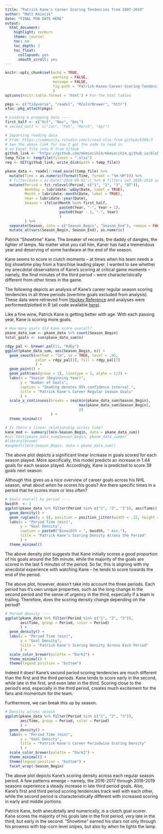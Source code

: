 ```yaml
---
title: "Patrick Kane's Career Scoring Tendencies from 2007-2019"
author: "Matt Kmiecik"
date: "FINAL PUB DATE HERE"
output:
  html_document:
    highlight: zenburn
    theme: journal
    toc: no
    toc_depth: 3
    toc_float:
      collapsed: yes
      smooth_scroll: yes
---
```


```r
knitr::opts_chunk$set(echo = TRUE, 
                      warning = FALSE, 
                      message = FALSE,
                      fig.path = "Patrick-Kanes-Career-Scoring-Tendencies/"
                      )
options(knitr.table.format = 'html') # For the html tables
```

```r
pkgs <- c("tidyverse", "readxl", "RColorBrewer", "httr")
xfun::pkg_attach(pkgs)
```

```r
# Loading & prepping data ----
first_half <- c("Oct", "Nov", "Dec")
# second_half <- c("Jan", "Feb", "March", "Apr")

# Importing reading data
# From: https://community.rstudio.com/t/read-xlsx-from-github/9386/3
# See the above link for how I got the code to read in 
# an Excel file into R from Github
github_link <- "https://github.com/mkmiecik14/mkmiecik14.github.io/blob/master/data/pkane-goals.xlsx?raw=true"
temp_file <- tempfile(fileext = ".xlsx")
req <- GET(github_link, write_disk(path = temp_file))

pkane_data <- readxl::read_excel(temp_file) %>%
  mutate(Time = as.numeric(format(Time, format = "%H.%M"))) %>%
  # filter(Date < as.Date("2018-09-01")) %>% # filters out 2018-2019 season 
  mutate(Period = fct_relevel(Period, c("1", "2", "3", "OT")),
         Weekday = lubridate::wday(Date, label = TRUE),
         Month = lubridate::month(Date, label = TRUE),
         Year = lubridate::year(Date),
         Season = ifelse(Month %in% first_half, 
                         paste0(Year, "-", Year + 1), 
                         paste0(Year - 1, "-", Year)
                         )
         ) %>%
  separate(Season, into = c("Season_Begin", "Season_End"), remove = FALSE) %>%
  mutate_at(vars(Season_Begin, Season_End), as.numeric)
```

Patrick "Showtime" Kane. The breaker of records, the daddy of dangles, the lighter of lamps. No matter what you call him, Kaner has had a tremendous year and deserving of some hardware at the end of the season.

Kane seems to score in clutch moments -- at times when his team needs a big showtime play from a franchise leading player. I wanted to see whether my anecdotal observations of Kane's scoring at critical game moments -- namely, the final minutes of the third period -- were characteristically different from other times in the game.

The following depicts an analysis of Kane's career regular season scoring tendencies in all three periods (overtime goals excluded from analysis). These data were retrieved from [Hockey Reference](https://www.hockey-reference.com/) and analyses were performed/plotted in R (all code available [here](LINK TO GITHUB HERE)).

Like a fine wine, Patrick Kane is getting better with age. With each passing year, Kane is scoring more goals.

```r
# How many goals did Kane score overall?
pkane_data_sum <- pkane_data %>% count(Season_Begin)
total_goals <- sum(pkane_data_sum$n)

rdgy_pal <- brewer.pal(11, "RdGy")
ggplot(pkane_data_sum, aes(Season_Begin, n)) +
  geom_smooth(method = "lm", se = TRUE, level = .95, 
              color = rdgy_pal[3], fill = rdgy_pal[7]
              ) +
  geom_point() +
  geom_path(aes(group = 1), linetype = 2, alpha = 1/3) +
  labs(x = "Season (Beginning Year)", 
       y = "Number of Goals",
       caption = "Shading denotes 95% confidence interval.",
       title = "Patrick Kane's Career Regular Season Goals"
       ) +
  scale_x_continuous(breaks = seq(min(pkane_data_sum$Season_Begin),
                                  max(pkane_data_sum$Season_Begin),
                                  2)
                     ) +
  theme_minimal()

# Is there a linear relationship across time?
kane_mod <- summary(lm(n~Season_Begin, data = pkane_data_sum))
#cor.test(pkane_data_sum$Season_Begin, pkane_data_sum$n)
#library(broom)
#augment(lm(n~Season_Begin, data = pkane_data_sum))
```

The above plot depicts a significant linear increase in goals scored for each season played. More specifically, this model predicts an increase in 1.44 goals for each season played. Accordingly, Kane is predicted to score 39 goals next season.

Although this gives us a nice overview of career goals across his NHL season, what about *when* he scores his goals? Are there specific times in a period that he scores more or less often? 

```r
# Goals overall by period ----
bwidth  <- 1
ggplot(pkane_data %>% filter(Period %in% c("1", "2", "3")), aes(Time)) +
  geom_density() +
  geom_rug(aes(y = 0), position = position_jitter(width = .15, height = 0)) +
  labs(x = "Period Time (min)", 
       y = "Goal Density", 
       caption = paste0("Binwidth = ", bwidth, " min."),
       title = "Patrick Kane's Scoring Density Across the Period"
       ) +
  theme_minimal() 
```

The above density plot suggests that Kane initially scores a good proportion of his goals around the 5th minute, while the majority of the goals are scored in the last 5 minutes of the period. So far, this is aligning with my anecdotal experience with watching Kane -- he tends to score towards the end of the period.

The above plot, however, doesn't take into account the three periods. Each period has it's own unique properties, such as the long change in the second period and the sense of urgency in the third, especially if a team is trailing. Therefore, does the scoring density change depending on the period?

```r
# Period density ----
ggplot(pkane_data %>% filter(Period %in% c("1", "2", "3")), 
       aes(Time, group = Period, color = Period)
       ) +
  geom_density() +
  labs(x = "Period Time (min)",
       y = "Goal Density",
       title = "Patrick Kane's Scoring Density Across Each Period"
       ) +
  scale_color_brewer(palette = "Dark2") +
  theme_minimal() +
  theme(legend.position = "bottom")
```

Indeed it does! Kane's second period scoring tendencies are much different than the first and the third periods. Kane tends to score early in the second, while late in the first, and even later in the third. Scoring close to the period's end, especially in the third period, creates much excitement for the fans and momentum for the team.

Furthermore, we can break this up by season.

```r
# Density across season
ggplot(pkane_data %>% filter(Period %in% c("1", "2", "3")), 
       aes(Time, group = Period, color = Period)
       ) +
  geom_density() +
  labs(x = "Period Time (min)", 
       y = "Goal Density",
       title = "Patrick Kane's Career Periodwise Scoring Density"
       ) +
  scale_color_brewer(palette = "Dark2") +
  theme_minimal() +
  theme(legend.position = "bottom") +
  facet_wrap(~Season_Begin)
```

The above plot depicts Kane's scoring density across each regular season period. A few patterns emerge -- namely, the 2016-2017 through 2018-2019 seasons experience a steady increase in late third period goals. Also, Kane's first and third period scoring tendencies track well with each other, while the second period is characteristically different with increased scoring in early and middle portions.

Patrick Kane, both anecdotally and numerically, is a clutch goal scorer. Kane scores the majority of his goals late in the first period, very late in the third, but early in the second. "Showtime" earned his stars not only through his prowess with top-corn level snipes, but also by *when* he lights the lamp. 
